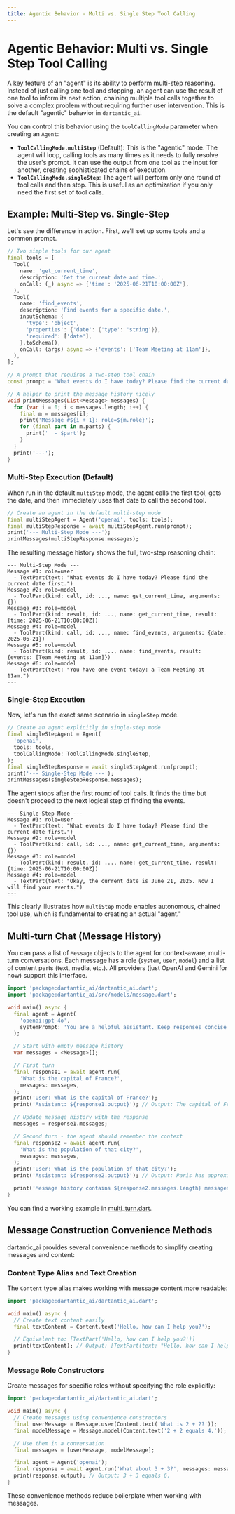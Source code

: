 ```yaml
---
title: Agentic Behavior - Multi vs. Single Step Tool Calling
---
```


# Agentic Behavior: Multi vs. Single Step Tool Calling

A key feature of an "agent" is its ability to perform multi-step reasoning. Instead
of just calling one tool and stopping, an agent can use the result of one
tool to inform its next action, chaining multiple tool calls together to solve a
complex problem without requiring further user intervention. This is the default
"agentic" behavior in `dartantic_ai`.

You can control this behavior using the `toolCallingMode` parameter when
creating an `Agent`:

- **`ToolCallingMode.multiStep`** (Default): This is the "agentic" mode. The
  agent will loop, calling tools as many times as it needs to fully resolve the
  user's prompt. It can use the output from one tool as the input for another,
  creating sophisticated chains of execution.
- **`ToolCallingMode.singleStep`**: The agent will perform only one round of
  tool calls and then stop. This is useful as an optimization if you only need
  the first set of tool calls.

## Example: Multi-Step vs. Single-Step

Let's see the difference in action. First, we'll set up some tools and a common
prompt.

```dart
// Two simple tools for our agent
final tools = [
  Tool(
    name: 'get_current_time',
    description: 'Get the current date and time.',
    onCall: (_) async => {'time': '2025-06-21T10:00:00Z'},
  ),
  Tool(
    name: 'find_events',
    description: 'Find events for a specific date.',
    inputSchema: {
      'type': 'object',
      'properties': {'date': {'type': 'string'}},
      'required': ['date'],
    }.toSchema(),
    onCall: (args) async => {'events': ['Team Meeting at 11am']},
  ),
];

// A prompt that requires a two-step tool chain
const prompt = 'What events do I have today? Please find the current date first.';

// A helper to print the message history nicely
void printMessages(List<Message> messages) {
  for (var i = 0; i < messages.length; i++) {
    final m = messages[i];
    print('Message #${i + 1}: role=${m.role}');
    for (final part in m.parts) {
      print('  - $part');
    }
  }
  print('---');
}
```

### Multi-Step Execution (Default)

When run in the default `multiStep` mode, the agent calls the first tool, gets
the date, and then immediately uses that date to call the second tool.

```dart
// Create an agent in the default multi-step mode
final multiStepAgent = Agent('openai', tools: tools);
final multiStepResponse = await multiStepAgent.run(prompt);
print('--- Multi-Step Mode ---');
printMessages(multiStepResponse.messages);
```

The resulting message history shows the full, two-step reasoning chain:

```
--- Multi-Step Mode ---
Message #1: role=user
  - TextPart(text: "What events do I have today? Please find the current date first.")
Message #2: role=model
  - ToolPart(kind: call, id: ..., name: get_current_time, arguments: {})
Message #3: role=model
  - ToolPart(kind: result, id: ..., name: get_current_time, result: {time: 2025-06-21T10:00:00Z})
Message #4: role=model
  - ToolPart(kind: call, id: ..., name: find_events, arguments: {date: 2025-06-21})
Message #5: role=model
  - ToolPart(kind: result, id: ..., name: find_events, result: {events: [Team Meeting at 11am]})
Message #6: role=model
  - TextPart(text: "You have one event today: a Team Meeting at 11am.")
---
```

### Single-Step Execution

Now, let's run the exact same scenario in `singleStep` mode.

```dart
// Create an agent explicitly in single-step mode
final singleStepAgent = Agent(
  'openai',
  tools: tools,
  toolCallingMode: ToolCallingMode.singleStep,
);
final singleStepResponse = await singleStepAgent.run(prompt);
print('--- Single-Step Mode ---');
printMessages(singleStepResponse.messages);
```

The agent stops after the first round of tool calls. It finds the time but
doesn't proceed to the next logical step of finding the events.

```
--- Single-Step Mode ---
Message #1: role=user
  - TextPart(text: "What events do I have today? Please find the current date first.")
Message #2: role=model
  - ToolPart(kind: call, id: ..., name: get_current_time, arguments: {})
Message #3: role=model
  - ToolPart(kind: result, id: ..., name: get_current_time, result: {time: 2025-06-21T10:00:00Z})
Message #4: role=model
  - TextPart(text: "Okay, the current date is June 21, 2025. Now I will find your events.")
---
```

This clearly illustrates how `multiStep` mode enables autonomous, chained tool
use, which is fundamental to creating an actual "agent."

## Multi-turn Chat (Message History)

You can pass a list of `Message` objects to the agent for context-aware,
multi-turn conversations. Each message has a role (`system`, `user`, `model`)
and a list of content parts (text, media, etc.). All providers (just OpenAI and
Gemini for now) support this interface.

```dart
import 'package:dartantic_ai/dartantic_ai.dart';
import 'package:dartantic_ai/src/models/message.dart';

void main() async {
  final agent = Agent(
    'openai:gpt-4o',
    systemPrompt: 'You are a helpful assistant. Keep responses concise.',
  );

  // Start with empty message history
  var messages = <Message>[];

  // First turn
  final response1 = await agent.run(
    'What is the capital of France?',
    messages: messages,
  );
  print('User: What is the capital of France?');
  print('Assistant: ${response1.output}'); // Output: The capital of France is Paris.

  // Update message history with the response
  messages = response1.messages;

  // Second turn - the agent should remember the context
  final response2 = await agent.run(
    'What is the population of that city?',
    messages: messages,
  );
  print('User: What is the population of that city?');
  print('Assistant: ${response2.output}'); // Output: Paris has approximately 2.1 million people in the city proper.

  print('Message history contains ${response2.messages.length} messages'); // Output: Message history contains 4 messages
}
```

You can find a working example in [multi_turn.dart](../example/bin/multi_turn.dart).

## Message Construction Convenience Methods

dartantic_ai provides several convenience methods to simplify creating messages
and content:

### Content Type Alias and Text Creation

The `Content` type alias makes working with message content more readable:

```dart
import 'package:dartantic_ai/dartantic_ai.dart';

void main() async {
  // Create text content easily
  final textContent = Content.text('Hello, how can I help you?');

  // Equivalent to: [TextPart('Hello, how can I help you?')]
  print(textContent); // Output: [TextPart(text: "Hello, how can I help you?")]
}
```

### Message Role Constructors

Create messages for specific roles without specifying the role explicitly:

```dart
import 'package:dartantic_ai/dartantic_ai.dart';

void main() async {
  // Create messages using convenience constructors
  final userMessage = Message.user(Content.text('What is 2 + 2?'));
  final modelMessage = Message.model(Content.text('2 + 2 equals 4.'));

  // Use them in a conversation
  final messages = [userMessage, modelMessage];

  final agent = Agent('openai');
  final response = await agent.run('What about 3 + 3?', messages: messages);
  print(response.output); // Output: 3 + 3 equals 6.
}
```

These convenience methods reduce boilerplate when working with messages. 